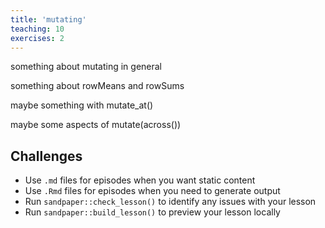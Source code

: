 ```yaml
---
title: 'mutating'
teaching: 10
exercises: 2
---
```


:::::::::::::::::::::::::::::::::::::: questions 


::::::::::::::::::::::::::::::::::::::::::::::::

::::::::::::::::::::::::::::::::::::: objectives


::::::::::::::::::::::::::::::::::::::::::::::::

something about mutating in general

something about rowMeans and rowSums

maybe something with mutate_at()

maybe some aspects of mutate(across())


## Challenges

::::::::::::::::::::::::::::::::::::: keypoints 

- Use `.md` files for episodes when you want static content
- Use `.Rmd` files for episodes when you need to generate output
- Run `sandpaper::check_lesson()` to identify any issues with your lesson
- Run `sandpaper::build_lesson()` to preview your lesson locally

::::::::::::::::::::::::::::::::::::::::::::::::

